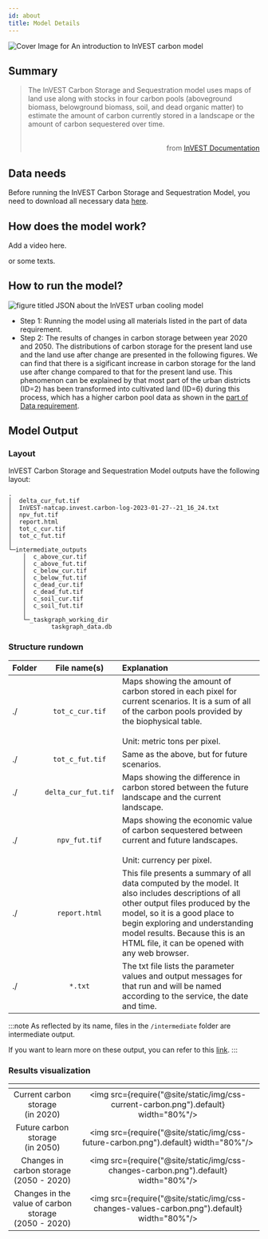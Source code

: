 ```yaml
---
id: about
title: Model Details
---
```


![Cover Image for `An introduction to InVEST carbon model`](../../static/img/banner-image-invest-carbon.png)

## Summary

> The InVEST Carbon Storage and Sequestration model uses maps of land use along with stocks in four carbon pools (aboveground biomass, belowground biomass, soil, and dead organic matter) to estimate the amount of carbon currently stored in a landscape or the amount of carbon sequestered over time. <br /> <br /> <p align="right">from [InVEST Documentation](https://invest-userguide.readthedocs.io/en/latest/carbonstorage.html)</p>

## Data needs

Before running the InVEST Carbon Storage and Sequestration Model, you need to download all necessary data [here](../data).

## How does the model work?
Add a video here.

or some texts.

## How to run the model?

![figure titled `JSON about the InVEST urban cooling model`](../../static/img/CSS-JSON.png)  

- Step 1: Running the model using all materials listed in the part of data requirement.  
- Step 2: The results of changes in carbon storage between year 2020 and 2050. The distributions of carbon storage for the present land use and the land use after change are presented in the following figures. We can find that there is a sigificant increase in carbon storage for the land use after change compared to that for the present land use. This phenomenon can be explained by that most part of the urban districts (ID=2) has been transformed into cultivated land (ID=6) during this process, which has a higher carbon pool data as shown in the [part of Data requirement](https://xiaoganghe.github.io/InVEST-Cities-in-Nature/docs/Carbon-Storage-and-Sequestration/about). 

## Model Output

### Layout
InVEST Carbon Storage and Sequestration Model outputs have the following layout:

```
.
│  delta_cur_fut.tif
│  InVEST-natcap.invest.carbon-log-2023-01-27--21_16_24.txt
│  npv_fut.tif
│  report.html
│  tot_c_cur.tif
│  tot_c_fut.tif
│
└─intermediate_outputs
    │  c_above_cur.tif
    │  c_above_fut.tif
    │  c_below_cur.tif
    │  c_below_fut.tif
    │  c_dead_cur.tif
    │  c_dead_fut.tif
    │  c_soil_cur.tif
    │  c_soil_fut.tif
    │
    └─_taskgraph_working_dir
            taskgraph_data.db
```  

### Structure rundown
| Folder                                        | File name(s)                                | Explanation                               |
| :-------------------------------------------- | :------------------------------------------:| :---------------------------------------- |
| ./                                            | `tot_c_cur.tif`                             | Maps showing the amount of carbon stored in each pixel for current scenarios. It is a sum of all of the carbon pools provided by the biophysical table. <br /> <br /> Unit: metric tons per pixel. |
| ./                                            | `tot_c_fut.tif`                             | Same as the above, but for future scenarios. |
| ./                                            | `delta_cur_fut.tif`                         | Maps showing the difference in carbon stored between the future landscape and the current landscape. |                                           |
| ./                                            | `npv_fut.tif`                               | Maps showing the economic value of carbon sequestered between current and future landscapes. <br /> <br /> Unit: currency per pixel. | 
| ./                                            | `report.html`                               | This file presents a summary of all data computed by the model. It also includes descriptions of all other output files produced by the model, so it is a good place to begin exploring and understanding model results. Because this is an HTML file, it can be opened with any web browser. |
| ./                                            | `*.txt`| The txt file lists the parameter values and output messages for that run and will be named according to the service, the date and time. |

:::note
As reflected by its name, files in the `/intermediate` folder are intermediate output. 

If you want to learn more on these output, you can refer to this [link](https://storage.googleapis.com/releases.naturalcapitalproject.org/invest-userguide/latest/carbonstorage.html#data-needs).
:::

### Results visualization

| <!-- -->                                                           | <!-- -->            |            
| :----------------------------------------------------------------: | :-----------------: |
| Current carbon storage <br /> (in 2020)                            |<img src={require("@site/static/img/css-current-carbon.png").default} width="80%"/> |
| Future carbon storage <br /> (in 2050)                             |<img src={require("@site/static/img/css-future-carbon.png").default} width="80%"/> |
| Changes in carbon storage <br /> (2050 - 2020)                     |<img src={require("@site/static/img/css-changes-carbon.png").default} width="80%"/> |
| Changes in the value of carbon storage <br /> (2050 - 2020)        |<img src={require("@site/static/img/css-changes-values-carbon.png").default} width="80%"/> |

